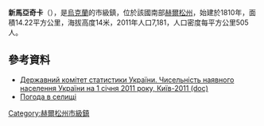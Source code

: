 {{no footnotes|time=2015-09-15T07:30:35+00:00}}
{{coord|46|36|12|N|33|13|42|E|scale:30000|display=title}}

'''新馬亞奇卡'''（{{lang-uk|Нова Маячка}}），是[[烏克蘭|烏克蘭]]的市級鎮，位於該國南部[[赫爾松州|赫爾松州]]，始建於1810年，面積14.22平方公里，海拔高度14米，2011年人口7,181，人口密度每平方公里505人。

==參考資料==
*[https://web.archive.org/web/20121010205321/http://stat6.stat.lviv.ua/PXWEB2007/ukr/publ/2011/chnas.zip Державний комітет статистики України. Чисельність наявного населення України на 1 січня 2011 року, Київ-2011 (doc)]
*[http://weather.in.ua/ua/hersonskaja/17094 Погода в селищі] {{Wayback|url=http://weather.in.ua/ua/hersonskaja/17094 |date=20160305075131 }}

{{DEFAULTSORT:Нова Маячка}}
[[Category:赫爾松州市級鎮|Category:赫爾松州市級鎮]]


{{Kherson-geo-stub}}